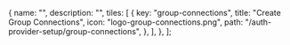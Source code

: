 
  {
    name: "",
    description: "",
    tiles: [
      {
        key: "group-connections",
        title: "Create Group Connections",
        icon: "logo-group-connections.png",
        path: "/auth-provider-setup/group-connections",
      },
    ],
  },
];

<Tiles tileGroups={tileGroupsDataGroup} />

